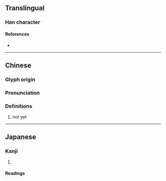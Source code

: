 {{character info}}
==Translingual==

===Han character===
{{Han char|rn=30|rad=口|as=03|sn=6|four=|canj=YVR|ids=⿱亡口}}

====References====
* {{Han ref|kx=0174.160|dkj=03279|dj=0387.090|hdz=10584.010|uh=5402|ud=21506}}

----

==Chinese==
{{zh-forms}}

===Glyph origin===
{{Han etym}}

===Pronunciation===
{{zh-pron
|m=máng,màng
|h=pfs=màn
|c=
|mc=y
|oc=y
|cat=
}}

===Definitions===
{{zh-hanzi}}

# {{lb|zh|dialectal Hakka}} not yet

----

==Japanese==

===Kanji===
{{ja-kanji|grade=|rs=口03}}

# {{rfdef|ja|sort=口03}}

====Readings====
{{ja-readings|on=[[ぼう]] (bō), [[もう]] (mō)|kun=[[おいぼれる]] (oiboreru)}}